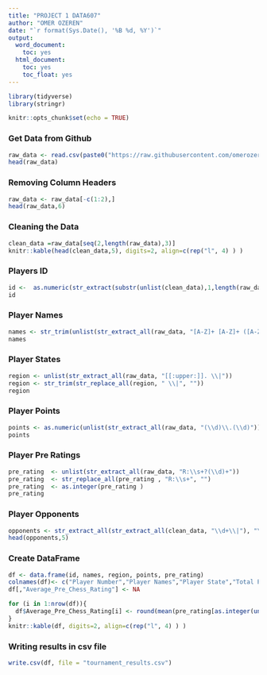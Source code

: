 ```yaml
---
title: "PROJECT 1 DATA607"
author: "OMER OZEREN"
date: "`r format(Sys.Date(), '%B %d, %Y')`"
output:
  word_document:
    toc: yes
  html_document:
    toc: yes
    toc_float: yes
---
```


```r
library(tidyverse)
library(stringr)
```


```r
knitr::opts_chunk$set(echo = TRUE)
```

### Get Data from Github


```r
raw_data <- read.csv(paste0("https://raw.githubusercontent.com/omerozeren/DATA607/master/PROJECT_1/tournamentinfo.txt"))
head(raw_data)
```

### Removing Column Headers
```r
raw_data <- raw_data[-c(1:2),]
head(raw_data,6)
```

### Cleaning the Data
```r
clean_data =raw_data[seq(2,length(raw_data),3)]
knitr::kable(head(clean_data,5), digits=2, align=c(rep("l", 4) ) )
```

### Players ID
```r
id <-  as.numeric(str_extract(substr(unlist(clean_data),1,length(raw_data)),"\\d+"))
id
```

### Player Names
```r
names <- str_trim(unlist(str_extract_all(raw_data, "[A-Z]+ [A-Z]+ ([A-Z-]+)? ([A-Z]+)?")))
names
```


### Player States
```r
region <- unlist(str_extract_all(raw_data, "[[:upper:]]. \\|"))
region <- str_trim(str_replace_all(region, " \\|", ""))
region
```

### Player Points
```r
points <- as.numeric(unlist(str_extract_all(raw_data, "(\\d)\\.(\\d)")))
points
```


### Player Pre Ratings 
```r
pre_rating  <- unlist(str_extract_all(raw_data, "R:\\s+?(\\d)+"))
pre_rating  <- str_replace_all(pre_rating , "R:\\s+", "")
pre_rating  <- as.integer(pre_rating )
pre_rating
```

### Player Opponents 
```r
opponents <- str_extract_all(str_extract_all(clean_data, "\\d+\\|"), "\\d+")
head(opponents,5)
```

### Create DataFrame
```r
df <- data.frame(id, names, region, points, pre_rating)
colnames(df)<- c("Player Number","Player Names","Player State","Total Points","Pre Rating")
df[,"Average_Pre_Chess_Rating"] <- NA
```

```r
for (i in 1:nrow(df)){ 
  df$Average_Pre_Chess_Rating[i] <- round(mean(pre_rating[as.integer(unlist(opponents[id[i]]))]), digits = 0)
}
knitr::kable(df, digits=2, align=c(rep("l", 4) ) )
```

### Writing results in csv file
```r
write.csv(df, file = "tournament_results.csv")
```
